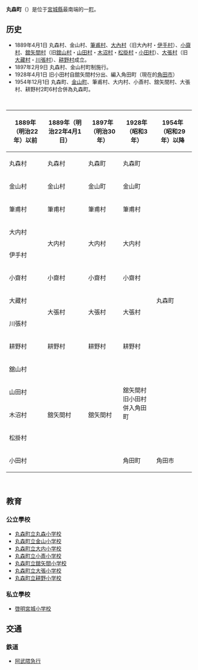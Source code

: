 {{日本町村|
自治體名=丸森|
町村=町|
圖像=[[File:Sairi_Residence_storehouse.jpg|240px]]|
圖像說明=[[倉庫鄉土館齋理宅邸|倉庫鄉土館齋理宅邸]]（[[齋藤家宅邸|齋藤家宅邸]]）|
町村章=[[File:Symbol_of_Marumori_Miyagi.svg|100px]]|
日文原名=丸森町|
平假名=まるもりまち|
羅馬字拼音=Marumori-machi|
都道府縣=宮城縣|
支廳=|
郡=伊具郡|
編號=04341-9|
面積=273.34|
邊界未定=|
人口=16,215|
統計時間= |
自治體=[[白石市|白石市]]、[[角田市|角田市]]、[[山元町|山元町]]<br />'''[[福島縣|福島縣]]：'''<br />[[相馬市|相馬市]]、[[伊達市_(福島縣)|伊達市]]、[[新地町|新地町]]|
樹=[[杉|杉]]|
花=[[山百合|山百合]]|
鳥=|
其他象徵物=|
其他象徵=|
郵遞區號=981-2192|
所在地=伊具郡丸森町字鳥屋120番地|
電話號碼=224-72-2111|
外部連結=http://www.town.marumori.miyagi.jp/|
經度=|
緯度=|
地圖=|
註記=
}}
'''丸森町'''（{{jpn|j=丸森町|hg=まるもりまち|rm=Marumori machi|f=y}}）是位于[[宮城縣|宮城縣]]最南端的一[[町|町]]。

== 历史 ==
* 1889年4月1日 丸森村、金山村、[[筆甫村|筆甫村]]、[[大內村_(宮城縣)|大內村]]（旧大內村・[[伊手村|伊手村]]）、[[小齋村|小齋村]]、[[舘矢間村|舘矢間村]]（旧[[舘山村|舘山村]]・[[山田村_(宮城県伊具郡)|山田村]]・[[木沼村|木沼村]]・[[松掛村|松掛村]]・[[小田村|小田村]]）、[[大張村|大張村]]（旧[[大藏村_(宮城縣)|大藏村]]・[[川張村|川張村]]）、[[耕野村|耕野村]]成立。
* 1897年2月9日 丸森村、金山村町制施行。
* 1928年4月1日 旧小田村自舘矢間村分出、編入角田町（現在的[[角田市|角田市]]）
* 1954年12月1日 丸森町、[[金山町_(宮城縣)|金山町]]、筆甫村、大内村、小斎村、舘矢間村、大張村、耕野村2町6村合併為丸森町。
<br />


{| border="1" cellspacing="0" style="border-collapse:collapse" style="font-size:x-small"
|-----
! 1889年（明治22年）以前
! 1889年（明治22年4月1日）
! 1897年（明治30年）
! 1928年（昭和3年）
! 1954年（昭和29年）以降
|-----
| 丸森村 || 丸森村 || 丸森町 || 丸森町 || rowspan="13" | 丸森町
|-----
| 金山村 || 金山村 || 金山町 || 金山町
|-----
| 筆甫村 || 筆甫村 || 筆甫村 || 筆甫村
|-----
| 大内村 || rowspan="2" | 大内村 || rowspan="2" | 大内村
| rowspan="2" | 大内村
|-----
| 伊手村
|-----
| 小齋村 || 小齋村 || 小齋村 || 小齋村
|-----
| 大藏村 || rowspan="2" | 大張村 || rowspan="2" | 大張村
| rowspan="2" | 大張村
|-----
| 川張村
|-----
| 耕野村 || 耕野村 || 耕野村 || 耕野村
|-----
| 舘山村 || rowspan="5" | 舘矢間村 || rowspan="5" | 舘矢間村
| rowspan="4" | 舘矢間村<br />旧小田村併入角田町
|-----
| 山田村
|-----
| 木沼村
|-----
| 松掛村
|-----
| 小田村 || 角田町 || 角田市
|}
<br />

==教育==
===公立學校===
* [[丸森町立丸森小学校|丸森町立丸森小学校]]
* [[丸森町立金山小学校|丸森町立金山小学校]]
* [[丸森町立大内小学校|丸森町立大内小学校]]
* [[丸森町立小斎小学校|丸森町立小斎小学校]]
* [[丸森町立舘矢間小学校|丸森町立舘矢間小学校]]
* [[丸森町立大張小学校|丸森町立大張小学校]]
* [[丸森町立耕野小学校|丸森町立耕野小学校]]
===私立學校===
* [[啓明宮城小学校|啓明宮城小学校]]

== 交通 ==
=== 鉄道 ===
* [[阿武隈急行|阿武隈急行]]

{{宮城縣}}{{Authority control}}